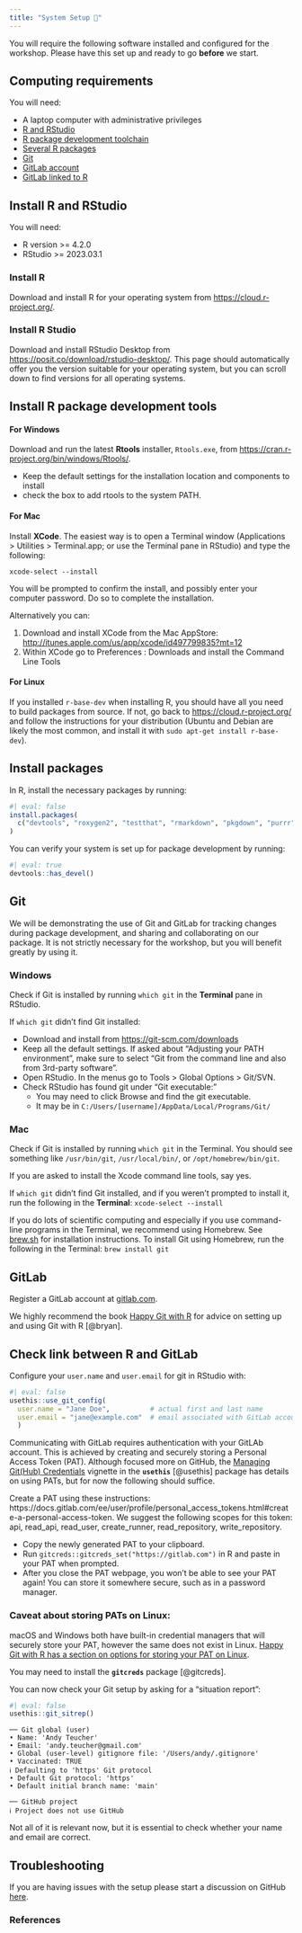 ```yaml
---
title: "System Setup 🤖"
---
```


You will require the following software installed and configured for the workshop.
Please have this set up and ready to go **before** we start.

## Computing requirements

You will need:

-   A laptop computer with administrative privileges
-   [R and RStudio](#install-r-and-rstudio)
-   [R package development toolchain](#install-r-package-development-tools)
-   [Several R packages](#packages)
-   [Git]
-   [GitLab account](#gitlab)
-   [GitLab linked to R](#check-link-between-r-and-gitlab)

## Install R and RStudio {#install-r-and-rstudio}

You will need:

-   R version \>= 4.2.0
-   RStudio \>= 2023.03.1

### Install R

Download and install R for your operating system from <https://cloud.r-project.org/>.

### Install R Studio

Download and install RStudio Desktop from <https://posit.co/download/rstudio-desktop/>.
This page should automatically offer you the version suitable for your operating system, but you can scroll down to find versions for all operating systems.

## Install R package development tools {#install-r-package-development-tools}

#### For Windows

Download and run the latest **Rtools** installer, `Rtools.exe`, from <https://cran.r-project.org/bin/windows/Rtools/>.

-   Keep the default settings for the installation location and components to install
-   check the box to add rtools to the system PATH.

#### For Mac

Install **XCode**.
The easiest way is to open a Terminal window (Applications \> Utilities \> Terminal.app; or use the Terminal pane in RStudio) and type the following:

```         
xcode-select --install
```

You will be prompted to confirm the install, and possibly enter your computer password.
Do so to complete the installation.

Alternatively you can:

1.  Download and install XCode from the Mac AppStore: <http://itunes.apple.com/us/app/xcode/id497799835?mt=12>
2.  Within XCode go to Preferences : Downloads and install the Command Line Tools

#### For Linux

If you installed `r-base-dev` when installing R, you should have all you need to build packages from source.
If not, go back to <https://cloud.r-project.org/> and follow the instructions for your distribution (Ubuntu and Debian are likely the most common, and install it with `sudo apt-get install r-base-dev`).

## Install packages {#packages}

In R, install the necessary packages by running:

```r
#| eval: false
install.packages(
  c("devtools", "roxygen2", "testthat", "rmarkdown", "pkgdown", "purrr")
)
```

You can verify your system is set up for package development by running:

```r
#| eval: true
devtools::has_devel()
```

## Git

We will be demonstrating the use of Git and GitLab for tracking changes during package development, and sharing and collaborating on our package.
It is not strictly necessary for the workshop, but you will benefit greatly by using it.

### Windows

Check if Git is installed by running `which git` in the **Terminal** pane in RStudio.

If `which git` didn't find Git installed:

-   Download and install from <https://git-scm.com/downloads>
-   Keep all the default settings. If asked about "Adjusting your PATH environment", make sure to select "Git from the command line and also from 3rd-party software".
-   Open RStudio. In the menus go to Tools \> Global Options \> Git/SVN.
-   Check RStudio has found git under "Git executable:"
    -   You may need to click Browse and find the git executable.
    -   It may be in `C:/Users/[username]/AppData/Local/Programs/Git/`

### Mac

Check if Git is installed by running `which git` in the Terminal.
You should see something like `/usr/bin/git`, `/usr/local/bin/`, or `/opt/homebrew/bin/git`.

If you are asked to install the Xcode command line tools, say yes.

If `which git` didn't find Git installed, and if you weren't prompted to install it, run the following in the **Terminal**: `xcode-select --install`

::: aside
If you do lots of scientific computing and especially if you use command-line programs in the Terminal, we recommend using Homebrew.
See [brew.sh](https://brew.sh/) for installation instructions.
To install Git using Homebrew, run the following in the Terminal: `brew install git`
:::

## GitLab {#gitlab}

Register a GitLab account at [gitlab.com](https://gitlab.com/).

We highly recommend the book [Happy Git with R](https://happygitwithr.com/) for advice on setting up and using Git with R [@bryan].

## Check link between R and GitLab {#check-link-between-r-and-gitlab}

Configure your `user.name` and `user.email` for git in RStudio with:

```r
#| eval: false
usethis::use_git_config(
  user.name = "Jane Doe",          # actual first and last name
  user.email = "jane@example.com"  # email associated with GitLab account
  )
```

Communicating with GitLab requires authentication with your GitLAb account.
This is achieved by creating and securely storing a Personal Access Token (PAT).
Although focused more on GitHub, the [Managing Git(Hub) Credentials](https://usethis.r-lib.org/articles/articles/git-credentials.html) vignette in the **`usethis`** [@usethis] package has details on using PATs, but for now the following should suffice.

Create a PAT using these instructions: https://docs.gitlab.com/ee/user/profile/personal_access_tokens.html#create-a-personal-access-token. We suggest the following scopes for this token: api, read_api, read_user, create_runner, read_repository, write_repository.


-   Copy the newly generated PAT to your clipboard.
-   Run `gitcreds::gitcreds_set("https://gitlab.com")` in R and paste in your PAT when prompted.
-   After you close the PAT webpage, you won't be able to see your PAT again! You can store it somewhere secure, such as in a password manager.

### Caveat about storing PATs on Linux:

macOS and Windows both have built-in credential managers that will securely store your PAT, however the same does not exist in Linux.
[Happy Git with R has a section on options for storing your PAT on Linux](https://happygitwithr.com/https-pat#pat-doesnt-persist-on-linux).

::: aside
You may need to install the **`gitcreds`** package [@gitcreds].
:::

You can now check your Git setup by asking for a "situation report":

```r
#| eval: false
usethis::git_sitrep()
```

::: cell-output
```         
── Git global (user) 
• Name: 'Andy Teucher'
• Email: 'andy.teucher@gmail.com'
• Global (user-level) gitignore file: '/Users/andy/.gitignore'
• Vaccinated: TRUE
ℹ Defaulting to 'https' Git protocol
• Default Git protocol: 'https'
• Default initial branch name: 'main'

── GitHub project 
ℹ Project does not use GitHub
```
:::

Not all of it is relevant now, but it is essential to check whether your name and email are correct.

## Troubleshooting

If you are having issues with the setup please start a discussion on GitHub [here](https://github.com/ateucher/pkg-dev-psc-2024-04-29/discussions).  

### References

::: {#refs}
:::
